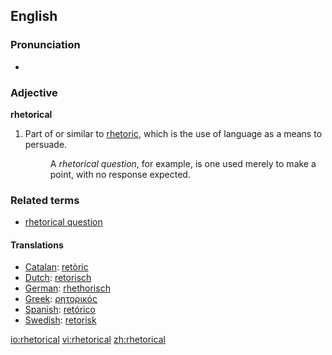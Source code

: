 {{was wotd|2007|February|26}}
==English==

===Pronunciation===
*{{audio|en-us-rhetorical.ogg|Audio (US)}}

===Adjective===
'''rhetorical'''
#Part of or similar to [[rhetoric]], which is the use of language as a means to persuade.
#:A ''rhetorical question'', for example, is one used merely to make a point, with no response expected.

===Related terms===
*[[rhetorical question]]

====Translations====
*[[Catalan]]: [[retòric]]
*[[Dutch]]: [[retorisch]]
*[[German]]: [[rhethorisch]]
*[[Greek]]: [[ρητορικός]]
*[[Spanish]]: [[retórico]]
*[[Swedish]]: [[retorisk]]

[[io:rhetorical]]
[[vi:rhetorical]]
[[zh:rhetorical]]